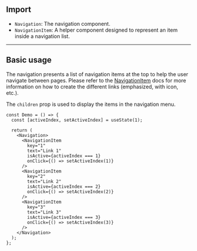 
## Import

- `Navigation`: The navigation component.
- `NavigationItem`: A helper component designed to represent an item inside a navigation list.

---

## Basic usage

The navigation presents a list of navigation items at the top to help the user navigate between pages. Please refer to the [NavigationItem](/docs/components/navigation-item) docs for more information on how to create the different links (emphasized, with icon, etc.).

The `children` prop is used to display the items in the navigation menu.

<Preview>
  <DemoNavigation />
</Preview>

```tsx
const Demo = () => {
  const [activeIndex, setActiveIndex] = useState(1);

  return (
    <Navigation>
      <NavigationItem
        key="1"
        text="Link 1"
        isActive={activeIndex === 1}
        onClick={() => setActiveIndex(1)}
      />
      <NavigationItem
        key="2"
        text="Link 2"
        isActive={activeIndex === 2}
        onClick={() => setActiveIndex(2)}
      />
      <NavigationItem
        key="3"
        text="Link 3"
        isActive={activeIndex === 3}
        onClick={() => setActiveIndex(3)}
      />
    </Navigation>
  );
};
```
